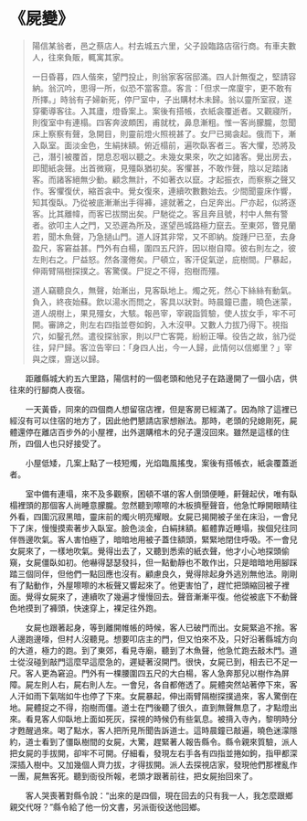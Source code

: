 # 《屍變》

> 陽信某翁者，邑之蔡店人。村去城五六里，父子設臨路店宿行商。有車夫數人，往來負販，輒寓其家。
>
> 一日昏暮，四人偕來，望門投止，則翁家客宿邸滿。四人計無復之，堅請容納。翁沉吟，思得一所，似恐不當客意。客言：「但求一席廈宇，更不敢有所擇。」時翁有子婦新死，停尸室中，子出購材木未歸。翁以靈所室寂，遂穿衢導客往。入其廬，燈昏案上。案後有搭帳，衣紙衾覆逝者。又觀寢所，則復室中有連榻。四客奔波頗困，甫就枕，鼻息漸粗。惟一客尚朦朧，忽聞床上察察有聲，急開目，則靈前燈火照視甚了。女尸已揭衾起。俄而下，漸入臥室。面淡金色，生絹抹額。俯近榻前，遍吹臥客者三。客大懼，恐將及己，潛引被覆首，閉息忍咽以聽之。未幾女果來，吹之如諸客。覺出房去，即聞紙衾聲。出首微窺，見殭臥猶初矣。客懼甚，不敢作聲，陰以足踏諸客。而諸客絕無少動。顧念無計，不如著衣以竄。才起振衣，而察察之聲又作。客懼復伏，縮首衾中。覺女復來，連續吹數數始去。少間聞靈床作響，知其復臥。乃從被底漸漸出手得褲，遽就著之，白足奔出。尸亦起，似將逐客。比其離幃，而客已拔關出矣。尸馳從之。客且奔且號，村中人無有警者。欲叩主人之門，又恐遲為所及，遂望邑城路極力竄去。至東郊，瞥見蘭若，聞木魚聲，乃急撾山門。道人訝其非常，又不即納。旋踵尸已至，去身盈尺，客窘益甚。門外有白楊，圍四五尺許，因以樹自障。彼右則左之，彼左則右之。尸益怒。然各濅倦矣。尸頓立，客汗促氣逆，庇樹間。尸暴起，伸兩臂隔樹探撲之。客驚僕。尸捉之不得，抱樹而殭。
>
> 道人竊聽良久，無聲，始漸出，見客臥地上。燭之死，然心下絲絲有動氣。負入，終夜始蘇。飲以湯水而問之，客具以狀對。時晨鐘已盡，曉色迷蒙，道人覘樹上，果見殭女，大駭。報邑宰，宰親詣質驗，使人拔女手，牢不可開。審諦之，則左右四指並卷如鉤，入木沒甲。又數人力拔乃得下。視指穴，如鑿孔然。遣役探翁家，則以尸亡客斃，紛紛正嘩。役告之故，翁乃從往，舁尸歸。客泣告宰曰：「身四人出，今一人歸，此情何以信鄉里？」宰與之牒，齎送以歸。

&emsp;&emsp;距離縣城大約五六里路，陽信村的一個老頭和他兒子在路邊開了一個小店，供往來的行腳商人夜宿。

&emsp;&emsp;一天黃昏，同來的四個商人想留宿店裡，但是客房已經滿了。因為除了這裡已經沒有可以住宿的地方了，因此他們懇請店家想辦法。那時，老頭的兒媳剛死，屍體還停在離店百步外的小屋裡，出外選購棺木的兒子還沒回來。雖然是這樣的住所，四個人也只好接受了。

&emsp;&emsp;小屋低矮，几案上點了一枝短燭，光焰臨風搖曳，案後有搭帳衣，紙衾覆蓋逝者。

&emsp;&emsp;室中備有連塌，來不及多觀察，困頓不堪的客人倒頭便睡，鼾聲起伏，唯有臥榻裡頭的那個客人尚睡意朦朧。忽然聽到嚓嚓的木板擠壓聲音，他急忙睜開眼睛往外看，四圍沉寂黑暗，靈床前的燭火明亮耀眼。女屍已揭開被子坐在床沿，一會兒下了床，慢慢摸索著步入臥室。臉色淡金，白絹抹額。軀體靠近睡塌，挨個兒往同伴唇邊吹氣。客人害怕極了，暗暗地用被子蓋住額頭，緊緊地閉住呼吸。不一會兒女屍來了，一樣地吹氣。覺得出去了，又聽到悉索的紙衣聲，他才小心地探頭偷窺，女屍僵臥如初。他嚇得瑟瑟發抖，但一點動靜也不敢作出，只是暗暗地用腳踩踏三個同伴，但他們一點回應也沒有。顧慮良久，覺得除起身外逃別無他法。剛剛有了點動作，外屋嚓嚓的木板聲又響起來了。他更害怕了，趕忙把頭縮回被子裡面。覺得女屍來了，連續吹了幾遍才慢慢回去。聲音漸漸平復。他從被底下不動聲色地摸到了褲頭，快速穿上，裸足往外跑。

&emsp;&emsp;女屍也跟著起身，等到離開帷帳的時候，客人已破門而出。女屍緊追不捨。客人邊跑邊嚎，但村人沒聽見。想要叩店主的門，但又怕來不及，只好沿著縣城方向的大道，極力的跑。到了東郊，看見寺廟，聽到了木魚聲，他急忙跑去敲木門。道士從沒碰到敲門這麼早這麼急的，遲疑著沒開門。很快，女屍已到，相去已不足一尺。客人更為窘迫。門外有一棵腰圍四五尺的大白楊，客人急奔那兒以樹作為屏障。屍左則人右，屍右則人左。一會兒，各自都倦透了。屍體突然站著停下來，客人汗如雨下氣喘如牛也停了下來。女屍暴起，伸出兩臂隔樹探撲過來，客人驚倒在地。屍體捉之不得，抱樹而僵。道士在門後聽了很久，直到無聲無息了，才點燈出來。看見客人仰臥地上面如死灰，探視的時候仍有些氣息。被揹入寺內，黎明時分才甦醒過來。喝了點水，客人把所見所聞告訴道士。這時晨鐘已敲遍，曉色迷濛隱約，道士看到了僵臥樹間的女屍，大驚，趕緊著人報告縣令。縣令親來質驗，派人把女屍的手拔開，卻牢不可開。仔細看，發現左右手各有四指並捲如鉤，指甲都深深插入樹中。又加幾個人齊力拔，才得拔開。派人去探視店家，發現他們那裡亂作一團，屍無客死。聽到衙役所報，老頭才跟著前往，把女屍抬回來了。

&emsp;&emsp;客人哭喪著對縣令說：“出來的是四個，現在回去的只有我一人，我怎麼跟鄉親交代呀？”縣令給了他一份文書，另派衙役送他回鄉。
